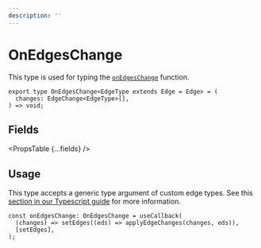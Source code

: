 ```yaml
---
description: ''
---
```



# OnEdgesChange

This type is used for typing the [`onEdgesChange`](/api-reference/react-flow#on-edges-change) function.

```tsx
export type OnEdgesChange<EdgeType extends Edge = Edge> = (
  changes: EdgeChange<EdgeType>[],
) => void;
```

## Fields

<PropsTable {...fields} />

## Usage

This type accepts a generic type argument of custom edge types. See this
[section in our Typescript guide](/learn/advanced-use/typescript#nodetype-edgetype-unions) for more information.

```tsx
const onEdgesChange: OnEdgesChange = useCallback(
  (changes) => setEdges((eds) => applyEdgeChanges(changes, eds)),
  [setEdges],
);
```
